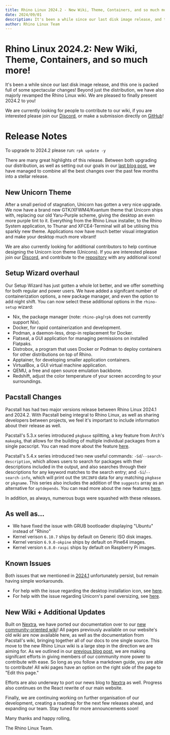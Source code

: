 ```yaml
---
title: Rhino Linux 2024.2 - New Wiki, Theme, Containers, and so much more!
date: 2024/09/01
description: It's been a while since our last disk image release, and this one is packed full of some spectacular changes! Beyond just the distribution, we have also majorly revamped the Rhino Linux wiki. We are pleased to finally present 2024.2 to you!
author: Rhino Linux Team
---
```


# Rhino Linux 2024.2: New Wiki, Theme, Containers, and so much more!

It's been a while since our last disk image release, and this one is packed full of some spectacular changes! Beyond just the distribution, we have also majorly revamped the Rhino Linux wiki. We are pleased to finally present 2024.2 to you!

We are currently looking for people to contribute to our wiki, if you are interested please join our [Discord](https://discord.gg/reSvc8Ztk37), or make a submission directly on [GitHub](https://github.com/rhino-linux/wiki)!

# Release Notes

To upgrade to 2024.2 please run:
`rpk update -y`

There are many great highlights of this release. Between both upgrading our distribution, as well as setting out our goals in our [last blog post](news-14), we have managed to combine all the best changes over the past few months into a stellar release.

## New Unicorn Theme

After a small period of stagnation, Unicorn has gotten a very nice upgrade. We now have a brand new GTK/XFWM4/Kvantum theme that Unicorn ships with, replacing our old Yaru-Purple scheme, giving the desktop an even more purple tint to it. Everything from the Rhino Linux installer, to the Rhino System application, to Thunar and XFCE4-Terminal will all be utilising this sparkly new theme. Applications now have much better visual integration and make your desktop much more vibrant!

We are also currently looking for additional contributors to help continue designing the Unicorn icon theme (Unicons). If you are interested please join our [Discord](https://discord.gg/reSvc8Ztk3), and contribute to the [repository](https://github.com/rhino-linux/unicons) with any additional icons!

## Setup Wizard overhaul

Our Setup Wizard has just gotten a whole lot better, and we offer something for both regular and power users. We have added a signifcant number of containerization options, a new package manager, and even the option to add night shift. You can now select these additional options in the `rhino-setup` wizard:

- Nix, the package manager (note: `rhino-pkg`/`rpk` does not currently support Nix).
- Docker, for rapid containerization and development.
- Podman, a daemon-less, drop-in replacement for Docker.
- Flatseal, a GUI application for managing permissions on installed Flatpaks.
- Distrobox, a program that uses Docker or Podman to deploy containers for other distributions on top of Rhino.
- Apptainer, for developing smaller application containers.
- VirtualBox, a GUI virtual machine application.
- QEMU, a free and open source emulation backbone.
- Redshift, adjust the color temperature of your screen according to your surroundings.

## Pacstall Changes

Pacstall has had two major versions release between Rhino Linux 2024.1 and 2024.2. With Pacstall being integral to Rhino Linux, as well as sharing developers between projects, we feel it's important to include information about their release as well.

Pacstall's 5.3.x series introduced `pkgbase` splitting, a key feature from Arch's `makepkg`, that allows for the building of multiple individual packages from a single pacscript. You can read more about the feature [here](https://github.com/pacstall/pacstall/releases/tag/5.3.0).

Pacstall's 5.4.x series introduced two new useful commands: `-Sd`/`--search-description`, which allows users to search for packages with their descriptions included in the output, and also searches through their descriptions for any keyword matches to the search entry; and `-Si`/`--search-info`, which will print out the `SRCINFO` data for any matching `pkgbase` or `pkgname`. This series also includes the addition of the `suggests` array as an alternative for `optdepends`. You can read more about the new features [here](https://github.com/pacstall/pacstall/releases/tag/5.4.0).

In addition, as always, numerous bugs were squashed with these releases.

## As well as...

- We have fixed the issue with GRUB bootloader displaying "Ubuntu" instead of "Rhino"
- Kernel verison `6.10.7` ships by default on Generic ISO disk images.
- Kernel version `6.9.0-okpine` ships by default on Pine64 images.
- Kernel version `6.8.0-raspi` ships by default on Raspberry Pi images.

## Known Issues

Both issues that we mentioned in [2024.1](news-13) unfortunately persist, but remain having simple workarounds.

- For help with the issue regarding the desktop installation icon, see [here](https://wiki.rhinolinux.org/user/install/live).
- For help with the issue regarding Unicorn's panel oversizing, see [here](https://wiki.rhinolinux.org/user/unicorn).

## New Wiki + Additional Updates

Built on [Nextra](https://nextra.site/), we have ported our documentation over to our [new community-oriented wiki](https://wiki.rhinolinux.org)! All pages previously available on our website's old wiki are now available here, as well as the documentation from Pacstall's wiki, bringing together all of our docs to one single source. This move to the new Rhino Linux wiki is a large step in the direction we are aiming for. As we outlined in our [previous blog post](news-14), we are making signifcant efforts in giving members of our community more power to contribute with ease. So long as you follow a markdown guide, you are able to contribute! All wiki pages have an option on the right side of the page to "Edit this page."

Efforts are also underway to port our news blog to [Nextra](https://nextra.site/) as well. Progress also continues on the React rewrite of our main website.

Finally, we are continuing working on further organisation of our development, creating a roadmap for the next few releases ahead, and expanding our team. Stay tuned for more announcements soon!

Many thanks and happy rolling,

The Rhino Linux Team.
